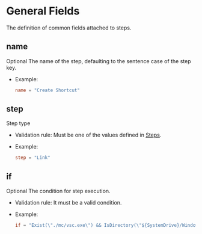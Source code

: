 # General Fields

[//]: # (This file is automatically generated by script, do not modify it.)


The definition of common fields attached to steps.
## name
<Tag>Optional</Tag> The name of the step, defaulting to the sentence case of the step key.
* Example:

  ```toml
  name = "Create Shortcut"
  ```

## step
Step type
* Validation rule: Must be one of the values defined in [Steps](/nep/definition/4-steps/0-general.html).
* Example:

  ```toml
  step = "Link"
  ```

## if
<Tag>Optional</Tag> The condition for step execution.
* Validation rule: It must be a valid condition.
* Example:

  ```toml
  if = "Exist(\"./mc/vsc.exe\") && IsDirectory(\"${SystemDrive}/Windows\") || Exist(\"${AppData}/Roaming/Edgeless/ept\")"
  ```
